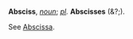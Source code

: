 '''Absciss''', ''[[noun (part of speech)|noun]]''; ''[[pl (source)|pl]].'' '''Abscisses''' (&?;).

See [[Abscissa]].